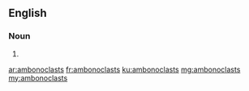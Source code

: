 ==English==

===Noun===
{{head|en|noun plural form}}

# {{plural of|ambonoclast|lang=en}}

[[ar:ambonoclasts]]
[[fr:ambonoclasts]]
[[ku:ambonoclasts]]
[[mg:ambonoclasts]]
[[my:ambonoclasts]]